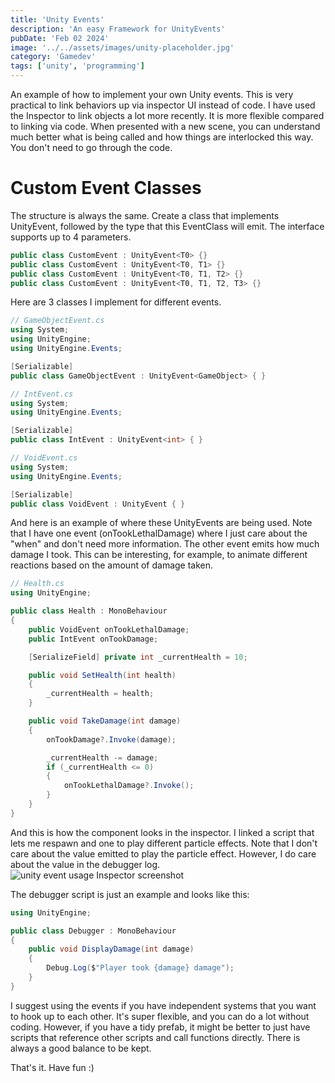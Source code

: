 ```yaml
---
title: 'Unity Events'
description: 'An easy Framework for UnityEvents'
pubDate: 'Feb 02 2024'
image: '../../assets/images/unity-placeholder.jpg'
category: 'Gamedev'
tags: ['unity', 'programming']
---
```


An example of how to implement your own Unity events. This is very practical to link behaviors up via inspector UI instead of code. I have used the Inspector to link objects a lot more recently. It is more flexible compared to linking via code. When presented with a new scene, you can understand much better what is being called and how things are interlocked this way. You don't need to go through the code.


# Custom Event Classes

The structure is always the same. Create a class that implements UnityEvent, followed by the type that this EventClass will emit.
The interface supports up to 4 parameters.
```csharp
public class CustomEvent : UnityEvent<T0> {}
public class CustomEvent : UnityEvent<T0, T1> {}
public class CustomEvent : UnityEvent<T0, T1, T2> {}
public class CustomEvent : UnityEvent<T0, T1, T2, T3> {}
``` 

Here are 3 classes I implement for different events. 

```csharp
// GameObjectEvent.cs
using System;
using UnityEngine;
using UnityEngine.Events;

[Serializable]
public class GameObjectEvent : UnityEvent<GameObject> { }
```

```csharp
// IntEvent.cs
using System;
using UnityEngine.Events;

[Serializable]
public class IntEvent : UnityEvent<int> { }
```

```csharp
// VoidEvent.cs
using System;
using UnityEngine.Events;

[Serializable]
public class VoidEvent : UnityEvent { }

```

And here is an example of where these UnityEvents are being used. Note that I have one event (onTookLethalDamage) where I just care about the "when" and don't need more information. The other event emits how much damage I took. This can be interesting, for example, to animate different reactions based on the amount of damage taken.

```csharp
// Health.cs
using UnityEngine;

public class Health : MonoBehaviour
{
    public VoidEvent onTookLethalDamage;
    public IntEvent onTookDamage;

    [SerializeField] private int _currentHealth = 10;

    public void SetHealth(int health)
    {
        _currentHealth = health;
    }

    public void TakeDamage(int damage)
    {
        onTookDamage?.Invoke(damage);

        _currentHealth -= damage;
        if (_currentHealth <= 0)
        {
            onTookLethalDamage?.Invoke();
        }
    }
}
```

And this is how the component looks in the inspector. I linked a script that lets me respawn and one to play different particle effects. Note that I don't care about the value emitted to play the particle effect. However, I do care about the value in the debugger log. 
![unity event usage Inspector screenshot](../../assets/images/unity-event-in-action.png)

The debugger script is just an example and looks like this:
```csharp
using UnityEngine;

public class Debugger : MonoBehaviour
{
    public void DisplayDamage(int damage)
    {
        Debug.Log($"Player took {damage} damage");
    }
}
```

I suggest using the events if you have independent systems that you want to hook up to each other. It's super flexible, and you can do a lot without coding. However, if you have a tidy prefab, it might be better to just have scripts that reference other scripts and call functions directly. There is always a good balance to be kept.

That's it. Have fun :)
